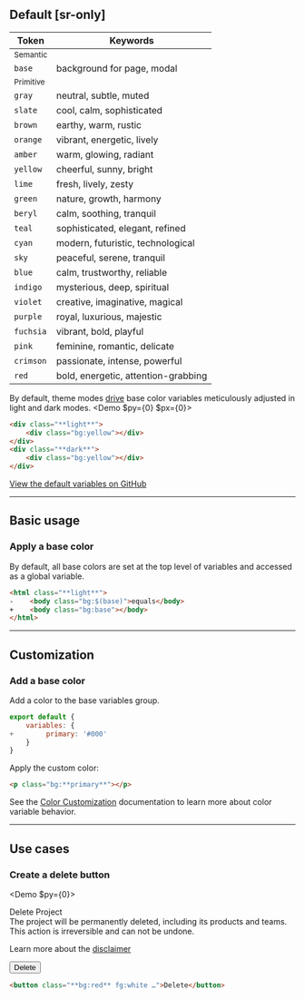 ## Default [sr-only]
| Token                                             | Keywords                                                                  |
|---------------------------------------------------|---------------------------------------------------------------------------|
| <small>Semantic</small>                                                                                                       |
| <Bg className="bg:base" />`base`                  | background for page, modal                                                |
| <small>Primitive</small>                                                                                                      |
| <Bg className="bg:gray" />`gray`                  | neutral, subtle, muted                                                    |
| <Bg className="bg:slate" />`slate`                | cool, calm, sophisticated                                                 |
| <Bg className="bg:brown" />`brown`                | earthy, warm, rustic                                                      |
| <Bg className="bg:orange" />`orange`              | vibrant, energetic, lively                                                 |
| <Bg className="bg:amber" />`amber`                | warm, glowing, radiant                                                     |
| <Bg className="bg:yellow" />`yellow`              | cheerful, sunny, bright                                                    |
| <Bg className="bg:lime" />`lime`                  | fresh, lively, zesty                                                       |
| <Bg className="bg:green" />`green`                | nature, growth, harmony                                                    |
| <Bg className="bg:beryl" />`beryl`                | calm, soothing, tranquil                                                   |
| <Bg className="bg:teal" />`teal`                  | sophisticated, elegant, refined                                            |
| <Bg className="bg:cyan" />`cyan`                  | modern, futuristic, technological                                          |
| <Bg className="bg:sky" />`sky`                    | peaceful, serene, tranquil                                                 |
| <Bg className="bg:blue" />`blue`                  | calm, trustworthy, reliable                                                |
| <Bg className="bg:indigo" />`indigo`              | mysterious, deep, spiritual                                                |
| <Bg className="bg:violet" />`violet`              | creative, imaginative, magical                                             |
| <Bg className="bg:purple" />`purple`              | royal, luxurious, majestic                                                 |
| <Bg className="bg:fuchsia" />`fuchsia`            | vibrant, bold, playful                                                     |
| <Bg className="bg:pink" />`pink`                  | feminine, romantic, delicate                                               |
| <Bg className="bg:crimson" />`crimson`            | passionate, intense, powerful                                              |
| <Bg className="bg:red" />`red`                    | bold, energetic, attention-grabbing                                        |

By default, theme modes [drive](/docs/configuration#themedriver) base color variables meticulously adjusted in light and dark modes.
<Demo $py={0} $px={0}>
    <DemoLight>
        <div className="bg:yellow aspect:5/1 size:full|40 r:1x"></div>
    </DemoLight>
    <DemoDark>
        <div className="bg:yellow aspect:5/1 size:full|40 r:1x"></div>
    </DemoDark>
</Demo>
```html
<div class="**light**">
    <div class="bg:yellow"></div>
</div>
<div class="**dark**">
    <div class="bg:yellow"></div>
</div>
```
[View the default variables on GitHub](https://github.com/master-co/css/blob/rc/packages/css/src/config/variables.ts)

---

## Basic usage
### Apply a base color
By default, all base colors are set at the top level of variables and accessed as a global variable.
```html
<html class="**light**">
-    <body class="bg:$(base)">equals</body>
+    <body class="bg:base"></body>
</html>
```

---

## Customization
### Add a base color
Add a color to the base variables group.
```js name=master.css.js
export default {
    variables: {
+        primary: '#000'
    }
}
```
Apply the custom color:
```html
<p class="bg:**primary**"></p>
```
See the [Color Customization](/docs/colors#customization) documentation to learn more about color variable behavior.

---

## Use cases
### Create a delete button
<Demo $py={0}>
    <DemoPanel>
        <div className='text:20 font:semibold fg:strong'>Delete Project</div>
        <div className='text:14 mt:1x'>The project will be permanently deleted, including its products and teams. <span className="fg:red font:medium">This action is irreversible and can not be undone.</span></div>
        <div className="flex justify-content:space-between mt:5x pt:5x bt:1|dashed|frame">
            <p className="text:12 m:0">Learn more about the [disclaimer](#)</p>
            <button className='bg:red font:14 font:semibold fg:white h:32 r:1x px:3x float:right'>Delete</button>
        </div>
    </DemoPanel>
</Demo>
```html
<button class="**bg:red** fg:white …">Delete</button>
```